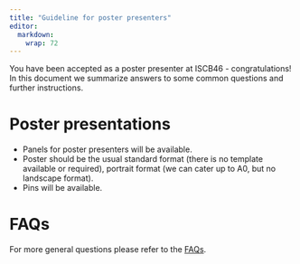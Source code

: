 ```yaml
---
title: "Guideline for poster presenters"
editor: 
  markdown: 
    wrap: 72
---
```


You have been accepted as a poster presenter at ISCB46 - congratulations! In this document we summarize answers to some common questions and further instructions.

# Poster presentations

- Panels for poster presenters will be available.
- Poster should be the usual standard format (there is no template available or required), portrait format (we can cater up to A0, but no landscape format).
- Pins will be available.

# FAQs

For more general questions please refer to the [FAQs](faq.html).